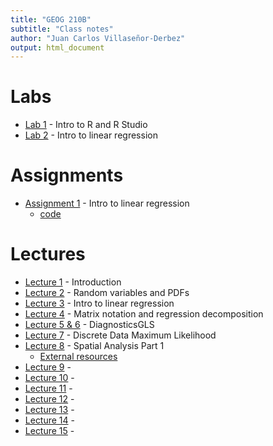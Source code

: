 ```yaml
---
title: "GEOG 210B"
subtitle: "Class notes"
author: "Juan Carlos Villaseñor-Derbez"
output: html_document
---
```


# Labs

- [Lab 1](./Labs/Lab1/Lab1.html) - Intro to R and R Studio
- [Lab 2](./Labs/Lab2/Lab2.html) - Intro to linear regression

# Assignments

- [Assignment 1](./Assignments/Assig1/Assig1.pdf) - Intro to linear regression
    - [code](./Assignments/Assig1/Assig1.Rmd)

# Lectures

- [Lecture 1](Lecture1.pdf) - Introduction
- [Lecture 2](Lecture2.pdf) - Random variables and PDFs
- [Lecture 3](Lecture3 - Linear regression intro.pdf) - Intro to linear regression
- [Lecture 4](Lecture4 - Matrix.pdf) - Matrix notation and regression decomposition
- [Lecture 5 & 6](Lecture5 - DiagnosticsGLS.pdf) - DiagnosticsGLS
- [Lecture 7](Lecture7 - Discrete Data  Maximum Likelihood.pdf) - Discrete Data  Maximum Likelihood
- [Lecture 8](Lecture8 - SpatialAnaylsis.pdf) - Spatial Analysis Part 1
    - [External resources](http://www.lpc.uottawa.ca/publications/moransi/moran.htm)
- [Lecture 9]() - 
- [Lecture 10]() - 
- [Lecture 11]() - 
- [Lecture 12]() - 
- [Lecture 13]() - 
- [Lecture 14]() - 
- [Lecture 15]() - 
